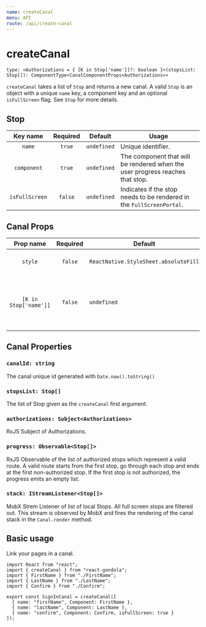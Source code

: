 ```yaml
---
name: createCanal
menu: API
route: /api/create-canal
---
```


# createCanal

`type: <Authorizations = { [K in Stop['name']]?: boolean }>(stopsList: Stop[]): ComponentType<CanalComponentProps<Authorizations>>`

`createCanal` takes a list of `Stop` and returns a new canal. A valid `Stop` is an object with a unique `name` key, a component key and an optional `isFullScreen` flag. See `Stop` for more details.

## Stop

|    Key name    | Required | Default     | Usage                                                                         |
| :------------: | :------: | ----------- | ----------------------------------------------------------------------------- |
|     `name`     |  `true`  | `undefined` | Unique identifier.                                                            |
|  `component`   |  `true`  | `undefined` | The component that will be rendered when the user progress reaches that stop. |
| `isFullScreen` | `false`  | `undefined` | Indicates if the stop needs to be rendered in the `FullScreenPortal`.         |

## Canal Props

|       Prop name       | Required | Default                               | Usage                                                                           |
| :-------------------: | :------: | ------------------------------------- | ------------------------------------------------------------------------------- |
|        `style`        | `false`  | `ReactNative.StyleSheet.absoluteFill` | Style applied to the Canal wrapper.                                             |
| `[K in Stop['name']]` | `false`  | `undefined`                           | Indicates to the canal that we are authorized to render the corresponding stop. |

## Canal Properties

### `canalId: string`

The canal unique id generated with `Date.now().toString()`

### `stopsList: Stop[]`

The list of Stop given as the `createCanal` first argument.

### `authorizations: Subject<Authorizations>`

RxJS Subject of Authorizations.

### `progress: Observable<Stop[]>`

RxJS Observable of the list of authorized stops which represent a valid route. A valid route starts from the first stop, go through each stop and ends at the first non-authorized stop. If the first stop is not authorized, the progress emits an empty list.

### `stack: IStreamListener<Stop[]>`

MobX Strem Listener of list of local Stops. All full screen stops are filtered out. This stream is observed by MobX and fires the rendering of the canal stack in the `Canal.render` method.

## Basic usage

Link your pages in a canal.

```tsx
import React from "react";
import { createCanal } from "react-gondola";
import { FirstName } from "./FirstName";
import { LastName } from "./LastName";
import { Confirm } from "./Confirm";

export const SignInCanal = createCanal([
  { name: "firstName", Component: FirstName },
  { name: "lastName", Component: LastName },
  { name: "confirm", Component: Confirm, isFullScreen: true }
]);
```
